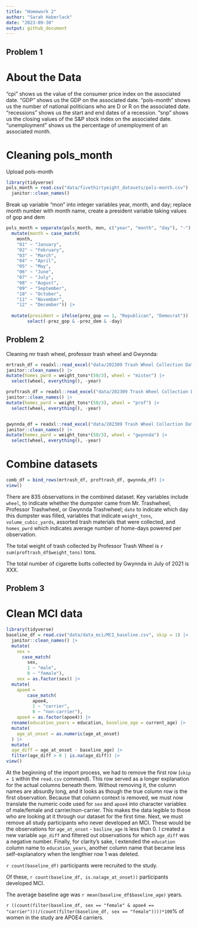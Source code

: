 ```yaml
---
title: "Homework 2"
author: "Sarah Haberlack"
date: "2023-09-30"
output: github_document
---
```


## Problem 1

# About the Data
"cpi" shows us the value of the consumer price index on the associated date.
"GDP" shows us the GDP on the associated date.
"pols-month" shows us the number of national politicians who are D or R on the associated date.
"recessions" shows us the start and end dates of a recession.
"snp" shows us the closing values of the S&P stock index on the associated date.
"unemployment" shows us the percentage of unemployment of an associated month.

# Cleaning pols_month 

Upload pols-month
```r
library(tidyverse)
pols_month = read.csv("data/fivethirtyeight_datasets/pols-month.csv") |>
  janitor::clean_names()
```

Break up variable "mon" into integer variables year, month, and day; replace month number with month name, create a president variable taking values of gop and dem
```r
pols_month = separate(pols_month, mon, c("year", "month", "day"), "-")|>
  mutate(month = case_match(
    month,
    "01" ~ "January",
    "02" ~ "February",
    "03" ~ "March",
    "04" ~ "April",
    "05" ~ "May",
    "06" ~ "June",
    "07" ~ "July",
    "08" ~ "August",
    "09" ~ "September",
    "10" ~ "October",
    "11" ~ "November",
    "12" ~ "December")) |>
  
  mutate(president = ifelse(prez_gop == 1, "Republican", "Democrat")) |>
        select(-prez_gop & -prez_dem & -day) 
```

## Problem 2

Cleaning mr trash wheel, professor trash wheel and Gwynnda:
```r
mrtrash_df = readxl::read_excel("data/202309 Trash Wheel Collection Data.xlsx", sheet = 1, range = "A2:N586") |>
janitor::clean_names() |>
mutate(homes_pwrd = weight_tons*(50/3), wheel = "mister") |>
  select(wheel, everything(), -year)

proftrash_df = readxl::read_excel("data/202309 Trash Wheel Collection Data.xlsx", sheet = 2, range = "A2:M108") |>
janitor::clean_names() |>
mutate(homes_pwrd = weight_tons*(50/3), wheel = "prof") |>
  select(wheel, everything(), -year)


gwynnda_df = readxl::read_excel("data/202309 Trash Wheel Collection Data.xlsx", sheet = 4, range = "A2:L157") |>
janitor::clean_names() |>
mutate(homes_pwrd = weight_tons*(50/3), wheel = "gwynnda") |>
  select(wheel, everything(), -year)
```

# Combine datasets
```r
comb_df = bind_rows(mrtrash_df, proftrash_df, gwynnda_df) |>
view()
```

There are 835 observations in the combined dataset. Key variables include `wheel`, to indicate whether the dumpster came from Mr. Trashwheel, Professor Trashwheel, or Gwynnda Trashwheel; `date` to indicate which day this dumpster was filled, variables that indicate `weight_tons`, `volume_cubic_yards`, assorted trash materials that were collected, and `homes_pwrd` which indicates average number of home-days powered per observation. 

The total weight of trash collected by Professor Trash Wheel is `r sum(proftrash_df$weight_tons)` tons.

The total number of cigarette butts collected by Gwynnda in July of 2021 is XXX.

## Problem 3

# Clean MCI data
```r
library(tidyverse)
baseline_df = read.csv("data/data_mci/MCI_baseline.csv", skip = 1) |>
  janitor::clean_names() |>
  mutate(
    sex = 
      case_match(
        sex, 
        1 ~ "male", 
        0 ~ "female"),
    sex = as.factor(sex)) |>
  mutate(
    apoe4 =
        case_match(
          apoe4,
          1 ~ "carrier",
          0 ~ "non-carrier"),
    apoe4 = as.factor(apoe4)) |>
  rename(education_years = education, baseline_age = current_age) |>
  mutate(
    age_at_onset = as.numeric(age_at_onset)
  ) |> 
  mutate(
  age_diff = age_at_onset - baseline_age) |>
  filter(age_diff > 0 | is.na(age_diff)) |>
view()
```
At the beginning of the import process, we had to remove the first row (`skip = 1` within the `read.csv` command). This row served as a longer explanation for the actual columns beneath them. Without removing it, the column names are absurdly long, and it looks as though the true column row is the first observation. Because that column context is removed, we must now translate the numeric code used for `sex` and `apoe4` into character variables of male/female and carrier/non-carrier. This makes the data legible to those who are looking at it through our dataset for the first time. Next, we must remove all study participants who never developed an MCI. These would be the observations for `age_at_onset` - `basline_age` is less than 0. I created a new variable `age_diff` and filtered out observations for which `age_diff` was a negative number. Finally, for clarity's sake, I extended the `education` column name to `education_years`, another column name that became less self-explanatory when the lengthier row 1 was deleted. 

`r count(baseline_df)` participants were recruited to the study. 

Of these, `r count(baseline_df, is.na(age_at_onset))` participants developed MCI. 

The average baseline age was `r mean(baseline_df$baseline_age)` years.

`r ((count(filter(baseline_df, sex == "female" & apoe4 == "carrier")))/(count(filter(baseline_df, sex == "female"))))*100`% of women in the study are APOE4 carriers.